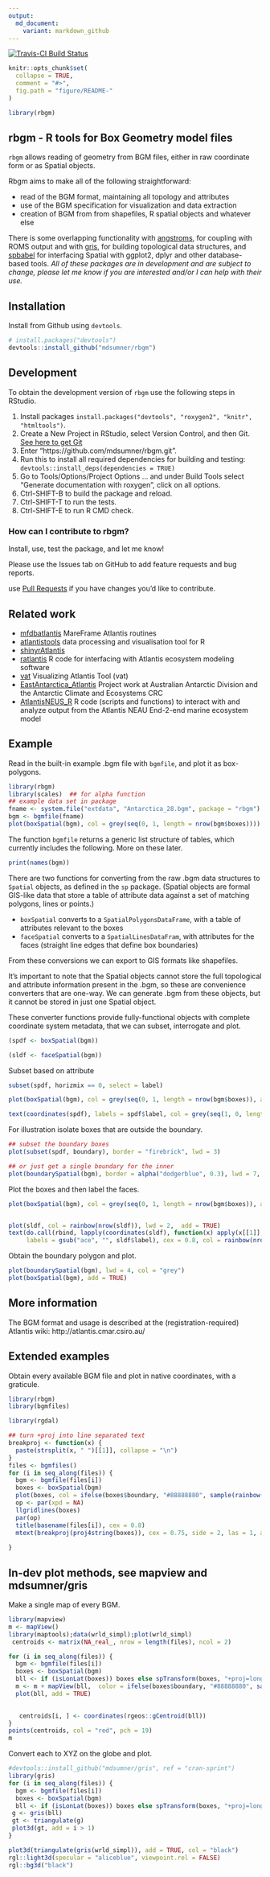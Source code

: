 ```yaml
---
output:
  md_document:
    variant: markdown_github
---
```


[![Travis-CI Build Status](https://travis-ci.org/mdsumner/rbgm.svg?branch=master)](https://travis-ci.org/mdsumner/rbgm)

<!-- README.md is generated from README.Rmd. Please edit that file -->

```r
knitr::opts_chunk$set(
  collapse = TRUE,
  comment = "#>",
  fig.path = "figure/README-"
)

library(rbgm)
```

## rbgm - R tools for Box Geometry model files

`rbgm` allows reading of geometry from BGM files, either in raw
coordinate form or as Spatial objects. 

Rbgm aims to make all of the following straightforward: 

* read of the BGM format, maintaining all topology and attributes
* use of the BGM specification for visualization and data extraction
* creation of BGM from from shapefiles, R spatial objects and whatever else

There is some overlapping functionality with [angstroms](https://github.com/mdsumner/angstroms), for coupling with ROMS output and with [gris](https://github.com/mdsumner/gris), for building
topological data structures, and [spbabel](https://github.com/mdsumner/babel) for interfacing Spatial with ggplot2, dplyr and other database-based tools. *All of these packages are in development and are subject to change, please let me know if you are interested and/or I can help with their use.* 

## Installation

Install from Github using `devtools`. 

```r
# install.packages("devtools")
devtools::install_github("mdsumner/rbgm")
```

## Development

To obtain the development version of `rbgm` use the following steps in RStudio. 

1. Install packages `install.packages("devtools", "roxygen2", "knitr", "htmltools")`.  
2. Create a New Project in RStudio, select Version Control, and then Git. [See here to get Git]( https://support.rstudio.com/hc/en-us/articles/200532077?version=0.99.892&mode=desktop)
3. Enter "https://github.com/mdsumner/rbgm.git".
4. Run this to install all required dependencies for building and testing: `devtools::install_deps(dependencies = TRUE)`
5. Go to Tools/Options/Project Options ... and under Build Tools select "Generate documentation with roxygen", click on all options.
6. Ctrl-SHIFT-B to build the package and reload.
7. Ctrl-SHIFT-T to run the tests. 
8. Ctrl-SHIFT-E to run R CMD check.


### How can I contribute to rbgm? 

Install, use, test the package, and let me know! 

Please use the Issues tab on GitHub to add feature requests and bug reports. 

use [Pull Requests](http://r-pkgs.had.co.nz/git.html#git-pullreq) if you have changes you'd like to contribute. 

## Related work


* [mfdbatlantis](https://github.com/mareframe/mfdbatlantis) MareFrame Atlantis routines
* [atlantistools](https://github.com/alketh/atlantistools) data processing and visualisation tool for R
* [shinyrAtlantis](https://github.com/shanearichards/shinyrAtlantis)
* [ratlantis](https://github.com/jsgosnell/ratlantis)  R code for interfacing with Atlantis ecosystem modeling software
* [vat](https://github.com/mareframe/vat)	 Visualizing Atlantis Tool (vat)
* [EastAntarctica_Atlantis](https://github.com/AustralianAntarcticDivision/EastAntarctica_Atlantis) Project work at Australian Antarctic Division and the Antarctic Climate and Ecosystems CRC
* [AtlantisNEUS_R](https://github.com/erikjsolsen/AtlantisNEUS_R) R code (scripts and functions) to interact with and analyze output from the Atlantis NEAU End-2-end marine ecosystem model


## Example

Read in the built-in example .bgm file with `bgmfile`, and plot it as box-polygons. 

```r
library(rbgm)
library(scales)  ## for alpha function
## example data set in package
fname <- system.file("extdata", "Antarctica_28.bgm", package = "rbgm")
bgm <- bgmfile(fname)
plot(boxSpatial(bgm), col = grey(seq(0, 1, length = nrow(bgm$boxes))))
```

The function `bgmfile` returns a generic list structure of tables, which currently includes the following. More on these later. 

```r
print(names(bgm))
```

There are two functions for converting from the raw .bgm data structures to `Spatial` objects, as defined in the `sp` package. (Spatial objects are formal GIS-like data that store a table of attribute data against a set of matching polygons, lines or points.)

* `boxSpatial` converts to a `SpatialPolygonsDataFrame`, with a table of attributes relevant to the boxes
* `faceSpatial` converts to a `SpatialLinesDataFram`, with attributes for the faces (straight line edges that define box boundaries)

From these conversions we can export to GIS formats like shapefiles. 

It's important to note that the Spatial objects cannot store the full topological and attribute information present in the .bgm, so these are convenience converters that are one-way. We can generate .bgm from these objects, but it cannot be stored in just one Spatial object. 

These converter functions provide fully-functional objects with complete coordinate system metadata, that we can subset, interrogate and plot. 

```r
(spdf <- boxSpatial(bgm))

(sldf <- faceSpatial(bgm))
```


Subset based on attribute

```r
subset(spdf, horizmix == 0, select = label)

plot(boxSpatial(bgm), col = grey(seq(0, 1, length = nrow(bgm$boxes)), alpha = 0.5))

text(coordinates(spdf), labels = spdf$label, col = grey(seq(1, 0, length = nrow(bgm$boxes))), cex = 0.8)
```

For illustration isolate boxes that are outside the boundary. 

```r
## subset the boundary boxes
plot(subset(spdf, boundary), border = "firebrick", lwd = 3)

## or just get a single boundary for the inner
plot(boundarySpatial(bgm), border = alpha("dodgerblue", 0.3), lwd = 7, add = TRUE)
```

Plot the boxes and then label the faces. 

```r
plot(boxSpatial(bgm), col = grey(seq(0, 1, length = nrow(bgm$boxes)), alpha = 0.5))


plot(sldf, col = rainbow(nrow(sldf)), lwd = 2,  add = TRUE)
text(do.call(rbind, lapply(coordinates(sldf), function(x) apply(x[[1]], 2, mean))), 
     labels = gsub("ace", "", sldf$label), cex = 0.8, col = rainbow(nrow(sldf)), pos = 3)
```

Obtain the boundary polygon and plot. 

```r
plot(boundarySpatial(bgm), lwd = 4, col = "grey")
plot(boxSpatial(bgm), add = TRUE)
```

## More information

The BGM format and usage is described at the (registration-required) Atlantis wiki: http://atlantis.cmar.csiro.au/

## Extended examples

Obtain every available BGM file and plot in native coordinates, with a graticule. 


```r
library(rbgm)
library(bgmfiles)

library(rgdal)

## turn +proj into line separated text
breakproj <- function(x) {
  paste(strsplit(x, " ")[[1]], collapse = "\n")
}
files <- bgmfiles()
for (i in seq_along(files)) {
  bgm <- bgmfile(files[i])
  boxes <- boxSpatial(bgm)
  plot(boxes, col = ifelse(boxes$boundary, "#88888880", sample(rainbow(nrow(boxes), alpha = 0.5))))
  op <- par(xpd = NA)
  llgridlines(boxes)
  par(op)
  title(basename(files[i]), cex = 0.8)
  mtext(breakproj(proj4string(boxes)), cex = 0.75, side = 2, las = 1, adj = 0, line = 2, at = par("usr")[3], xpd = NA)
 
}


```


## In-dev plot methods, see mapview and mdsumner/gris

Make a single map of every BGM. 

```r
library(mapview)
m <- mapView()
library(maptools);data(wrld_simpl);plot(wrld_simpl)
 centroids <- matrix(NA_real_, nrow = length(files), ncol = 2)

for (i in seq_along(files)) {
  bgm <- bgmfile(files[i])
  boxes <- boxSpatial(bgm)
  bll <- if (isLonLat(boxes)) boxes else spTransform(boxes, "+proj=longlat +ellps=WGS84")
  m <- m + mapView(bll,  color = ifelse(boxes$boundary, "#88888880", sample(rainbow(nrow(boxes), alpha = 0.5))),  layer.name = basename(files[i]))
  plot(bll, add = TRUE)
 

   centroids[i, ] <- coordinates(rgeos::gCentroid(bll))
}
points(centroids, col = "red", pch = 19)
m 
```




Convert each to XYZ on the globe and plot. 

```r
#devtools::install_github("mdsumner/gris", ref = "cran-sprint")
library(gris)
for (i in seq_along(files)) {
  bgm <- bgmfile(files[i])
  boxes <- boxSpatial(bgm)
  bll <- if (isLonLat(boxes)) boxes else spTransform(boxes, "+proj=longlat +ellps=WGS84")
 g <- gris(bll)
 gt <- triangulate(g)
 plot3d(gt, add = i > 1)
}

plot3d(triangulate(gris(wrld_simpl)), add = TRUE, col = "black")
rgl::light3d(specular = "aliceblue", viewpoint.rel = FALSE)
rgl::bg3d("black")
```

